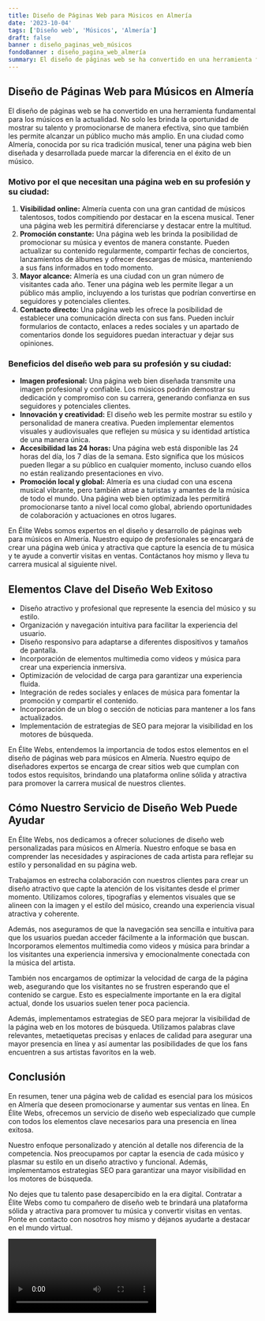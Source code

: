 ```yaml
---
title: Diseño de Páginas Web para Músicos en Almería
date: '2023-10-04'
tags: ['Diseño web', 'Músicos', 'Almería']
draft: false
banner : diseño_paginas_web_músicos
fondoBanner : diseño_pagina_web_almería
summary: El diseño de páginas web se ha convertido en una herramienta fundamental para los músicos en la actualidad. No solo les brinda la oportunidad de mostrar su talento y promocionarse de manera efectiva, sino que también les permite alcanzar un público mucho más amplio. En una ciudad como Almería, conocida por su rica tradición musical, tener una página web bien diseñada y desarrollada puede marcar la diferencia en el éxito de un músico.
---
```


## Diseño de Páginas Web para Músicos en Almería

El diseño de páginas web se ha convertido en una herramienta fundamental para los músicos en la actualidad. No solo les brinda la oportunidad de mostrar su talento y promocionarse de manera efectiva, sino que también les permite alcanzar un público mucho más amplio. En una ciudad como Almería, conocida por su rica tradición musical, tener una página web bien diseñada y desarrollada puede marcar la diferencia en el éxito de un músico.

### Motivo por el que necesitan una página web en su profesión y su ciudad:

1. **Visibilidad online:** Almería cuenta con una gran cantidad de músicos talentosos, todos compitiendo por destacar en la escena musical. Tener una página web les permitirá diferenciarse y destacar entre la multitud.
2. **Promoción constante:** Una página web les brinda la posibilidad de promocionar su música y eventos de manera constante. Pueden actualizar su contenido regularmente, compartir fechas de conciertos, lanzamientos de álbumes y ofrecer descargas de música, manteniendo a sus fans informados en todo momento.
3. **Mayor alcance:** Almería es una ciudad con un gran número de visitantes cada año. Tener una página web les permite llegar a un público más amplio, incluyendo a los turistas que podrían convertirse en seguidores y potenciales clientes.
4. **Contacto directo:** Una página web les ofrece la posibilidad de establecer una comunicación directa con sus fans. Pueden incluir formularios de contacto, enlaces a redes sociales y un apartado de comentarios donde los seguidores puedan interactuar y dejar sus opiniones.

### Beneficios del diseño web para su profesión y su ciudad:

- **Imagen profesional:** Una página web bien diseñada transmite una imagen profesional y confiable. Los músicos podrán demostrar su dedicación y compromiso con su carrera, generando confianza en sus seguidores y potenciales clientes.
- **Innovación y creatividad:** El diseño web les permite mostrar su estilo y personalidad de manera creativa. Pueden implementar elementos visuales y audiovisuales que reflejen su música y su identidad artística de una manera única.
- **Accesibilidad las 24 horas:** Una página web está disponible las 24 horas del día, los 7 días de la semana. Esto significa que los músicos pueden llegar a su público en cualquier momento, incluso cuando ellos no están realizando presentaciones en vivo.
- **Promoción local y global:** Almería es una ciudad con una escena musical vibrante, pero también atrae a turistas y amantes de la música de todo el mundo. Una página web bien optimizada les permitirá promocionarse tanto a nivel local como global, abriendo oportunidades de colaboración y actuaciones en otros lugares.

En Élite Webs somos expertos en el diseño y desarrollo de páginas web para músicos en Almería. Nuestro equipo de profesionales se encargará de crear una página web única y atractiva que capture la esencia de tu música y te ayude a convertir visitas en ventas. Contáctanos hoy mismo y lleva tu carrera musical al siguiente nivel.

<GifSeo />

<Cta />

## Elementos Clave del Diseño Web Exitoso

- Diseño atractivo y profesional que represente la esencia del músico y su estilo.
- Organización y navegación intuitiva para facilitar la experiencia del usuario.
- Diseño responsivo para adaptarse a diferentes dispositivos y tamaños de pantalla.
- Incorporación de elementos multimedia como videos y música para crear una experiencia inmersiva.
- Optimización de velocidad de carga para garantizar una experiencia fluida.
- Integración de redes sociales y enlaces de música para fomentar la promoción y compartir el contenido.
- Incorporación de un blog o sección de noticias para mantener a los fans actualizados.
- Implementación de estrategias de SEO para mejorar la visibilidad en los motores de búsqueda.

En Élite Webs, entendemos la importancia de todos estos elementos en el diseño de páginas web para músicos en Almería. Nuestro equipo de diseñadores expertos se encarga de crear sitios web que cumplan con todos estos requisitos, brindando una plataforma online sólida y atractiva para promover la carrera musical de nuestros clientes.

## Cómo Nuestro Servicio de Diseño Web Puede Ayudar

En Élite Webs, nos dedicamos a ofrecer soluciones de diseño web personalizadas para músicos en Almería. Nuestro enfoque se basa en comprender las necesidades y aspiraciones de cada artista para reflejar su estilo y personalidad en su página web.

Trabajamos en estrecha colaboración con nuestros clientes para crear un diseño atractivo que capte la atención de los visitantes desde el primer momento. Utilizamos colores, tipografías y elementos visuales que se alineen con la imagen y el estilo del músico, creando una experiencia visual atractiva y coherente.

Además, nos aseguramos de que la navegación sea sencilla e intuitiva para que los usuarios puedan acceder fácilmente a la información que buscan. Incorporamos elementos multimedia como videos y música para brindar a los visitantes una experiencia inmersiva y emocionalmente conectada con la música del artista.

También nos encargamos de optimizar la velocidad de carga de la página web, asegurando que los visitantes no se frustren esperando que el contenido se cargue. Esto es especialmente importante en la era digital actual, donde los usuarios suelen tener poca paciencia.

Además, implementamos estrategias de SEO para mejorar la visibilidad de la página web en los motores de búsqueda. Utilizamos palabras clave relevantes, metaetiquetas precisas y enlaces de calidad para asegurar una mayor presencia en línea y así aumentar las posibilidades de que los fans encuentren a sus artistas favoritos en la web.

## Conclusión

En resumen, tener una página web de calidad es esencial para los músicos en Almería que deseen promocionarse y aumentar sus ventas en línea. En Élite Webs, ofrecemos un servicio de diseño web especializado que cumple con todos los elementos clave necesarios para una presencia en línea exitosa.

Nuestro enfoque personalizado y atención al detalle nos diferencia de la competencia. Nos preocupamos por captar la esencia de cada músico y plasmar su estilo en un diseño atractivo y funcional. Además, implementamos estrategias SEO para garantizar una mayor visibilidad en los motores de búsqueda.

No dejes que tu talento pase desapercibido en la era digital. Contratar a Élite Webs como tu compañero de diseño web te brindará una plataforma sólida y atractiva para promover tu música y convertir visitas en ventas. Ponte en contacto con nosotros hoy mismo y déjanos ayudarte a destacar en el mundo virtual.

<Video />

<CtaBot job='Músicos' city='Almería'/>

<Gmaps query='Almería+españa+maps' />